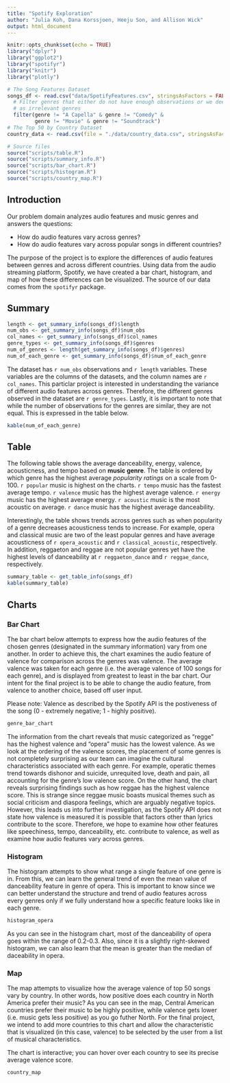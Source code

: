 ```yaml
---
title: "Spotify Exploration"
author: "Julia Koh, Dana Korssjoen, Heeju Son, and Allison Wick"
output: html_document
---
```


```r
knitr::opts_chunk$set(echo = TRUE)
library("dplyr")
library("ggplot2")
library("spotifyr")
library("knitr")
library("plotly")

# The Song Features Dataset
songs_df <- read.csv("data/SpotifyFeatures.csv", stringsAsFactors = FALSE ) %>%
  # Filter genres that either do not have enough observations or we deemed
  # as irrelevant genres
  filter(genre != "A Capella" & genre != "Comedy" &
         genre != "Movie" & genre != "Soundtrack")
# The Top 50 by Country Dataset
country_data <- read.csv(file = "./data/country_data.csv", stringsAsFactors = F)

# Source files
source("scripts/table.R")
source("scripts/summary_info.R")
source("scripts/bar_chart.R")
source("scripts/histogram.R")
source("scripts/country_map.R")
```

## Introduction
Our problem domain analyzes audio features and music genres and answers the questions: 

- How do audio features vary across genres?
- How do audio features vary across popular songs in different countries?

The purpose of the project is to explore the differences of audio features between genres and across different countries. Using data from the audio streaming platform, Spotify, we have created a bar chart, histogram, and map of how these differences can be visualized. The source of our data comes from the `spotifyr` package.

## Summary

```r
length <- get_summary_info(songs_df)$length
num_obs <- get_summary_info(songs_df)$num_obs
col_names <- get_summary_info(songs_df)$col_names
genre_types <- get_summary_info(songs_df)$genres
num_of_genres <- length(get_summary_info(songs_df)$genres)
num_of_each_genre <- get_summary_info(songs_df)$num_of_each_genre
```
The dataset has `r num_obs` observations and `r length` variables. These variables are the columns of the datasets, and the column names are `r col_names`.
This particlar project is interested in understanding the variance of 
different audio features across genres. Therefore, the different genres observed in
the dataset are `r genre_types`. Lastly, it is important to note that while the number of observations for the genres are similar, they are not equal. This is expressed in the table below. 

```r
kable(num_of_each_genre)
```

## Table

The following table shows the average danceability, energy, valence, acousticness, and tempo based on **music genre**. The table is ordered by which genre has the highest average _popularity ratings_ on a scale from 0-100. `r popular` music is highest on the charts. `r tempo` music has the fastest average tempo. `r valence` music has the highest average valence. `r energy` music has the highest average energy. `r acoustic` music is the most acoustic on average. `r dance` music has the highest average danceability.

Interestingly, the table shows trends across genres such as when popularity of a genre decreases acousticness tends to increase. For example, opera and classical music are two of the least popular genres and have average acousticness of `r opera_acoustic` and `r classical_acoustic`, respectively. In addition, reggaeton and reggae are not popular genres yet have the highest levels of danceability at `r reggaeton_dance` and `r reggae_dance`, respectively.

```r
summary_table <- get_table_info(songs_df)
kable(summary_table)
```

## Charts
### Bar Chart 
The bar chart below attempts to express how the audio features of the chosen
genres (designated in the summary information) vary from one another. In order to achieve this, the chart examines the audio feature of valence for  comparison across the genres was valence. The average valence was taken for each genre (i.e.
the average valence of 100 songs for each genre), and is displayed from greatest 
to least in the bar chart. Our intent for the final project is to be able to change
the audio feature, from valence to another choice, based off user input.

Please note: Valence as described by the Spotify API is the postiveness of the song (0 - extremely negative; 1 - highly positive).

```r
genre_bar_chart
```

The information from the chart reveals that music categorized as "regge" has the highest valence and "opera" music has the lowest valence. As we look at the ordering of the valence scores, the placement of some genres is not completely surprising as our team can imagine the cultural characteristics associated with each genre. For example, operatic themes trend towards dishonor and suicide, unrequited love, death and pain, all accounting for the genre's low valence score. On the other hand, the chart reveals surprising findings such as how reggae has the highest valence score. This is strange since reggae music boasts musical themes such as social criticism and diaspora feelings, which are arguably negative topics. However, this leads us into further investigation, as the Spotify API does not state how valence is measured it is possible that factors other than lyrics contribute to the score. Therefore, we hope to examine how other features like speechiness, tempo, danceability, etc. contribute to valence, as well as examine how audio features vary across genres.  


### Histogram

The histogram attempts to show what range a single feature of one genre is in. From this, we can learn the general trend of even the mean value of danceability feature in genre of opera. This is important to know since we can better understand the structure and trend of audio features across every genres only if we fully understand how a specific feature looks like in each genre.

```r
histogram_opera
```

As you can see in the histogram chart, most of the danceability of opera goes within the range of 0.2-0.3. Also, since it is a slightly right-skewed histogram, we can also learn that the mean is greater than the median of daceability in opera.

### Map

The map attempts to visualize how the average valence of top 50 songs vary by country. In other words, how positive does each country in North America prefer their music? As you can see in the map, Central American countries prefer their music to be highly positive, while valence gets lower (i.e. music gets less positive) as you go futher North. For the final project, we intend to add more countries to this chart and allow the characteristic that is visualized (in this case, valence) to be selected by the user from a list of musical characteristics.

The chart is interactive; you can hover over each country to see its precise average valence score.

```r
country_map
```
